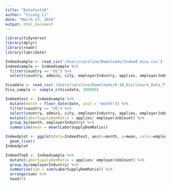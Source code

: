 ```yaml
---
title: "Datafest18"
author: "Sicong Li"
date: "March 23, 2018"
output: html_document
---
```


```r
library(tidyverse)
library(dplyr)
library(readr)
library(lubridate)
```

```r
Indeedsample <- read_csv('/Users/caroline/Downloads/Indeed_mini.csv')
Indeedsample <- Indeedsample %>%
  filter(country == "US") %>%
  select(country, admin1, city, employerIndustry, applies, employerJobCount, candStatusReviewedCount, jobagedays, date)

Visadata <- read_csv('/Users/caroline/Downloads/H-1B_Disclosure_Data_FY17.csv')
Visa_sample <- sample_n(Visadata, 100000)
```


```r
Indeedtest <- Indeedsample %>%
  mutate(month = floor_date(date, unit = "month")) %>%
  filter(country == "US") %>%
  select(country, admin1, city, employerIndustry, applies, employerJobCount, candStatusReviewedCount, jobagedays, month) %>%
  mutate(LaborSupplyDemRatio = applies/ employerJobCount) %>%
  group_by(month, employerIndustry) %>%
  summarise(mean = mean(LaborSupplyDemRatio))

Indeedplot <- ggplot(data=Indeedtest, aes(x=month, y=mean, color=employerIndustry, group = employerIndustry)) +
  geom_line()
Indeedplot
```


```r
IndeedTop5 <- Indeedsample %>%
  mutate(LaborSupplyDemRatio = applies/ employerJobCount) %>%
  group_by(employerIndustry) %>%
  summarise(sum = sum(LaborSupplyDemRatio)) %>%
  arrange(sum) %>%
  head(5)
```


